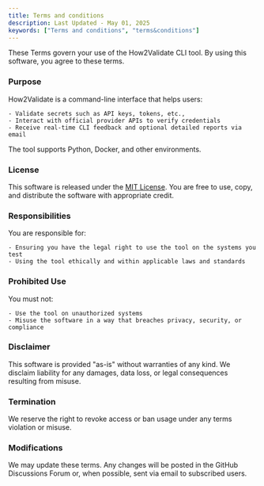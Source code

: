 ```yaml
---
title: Terms and conditions
description: Last Updated - May 01, 2025
keywords: ["Terms and conditions", "terms&conditions"]
---
```


These Terms govern your use of the How2Validate CLI tool. By using this software, you agree to these terms.

### Purpose

How2Validate is a command-line interface that helps users:

    - Validate secrets such as API keys, tokens, etc.,
    - Interact with official provider APIs to verify credentials
    - Receive real-time CLI feedback and optional detailed reports via email

The tool supports Python, Docker, and other environments.

### License

This software is released under the [MIT License](https://github.com/Blackplums/how2validate?tab=MIT-1-ov-file#readme). You are free to use, copy, and distribute the software with appropriate credit.

### Responsibilities

You are responsible for:

    - Ensuring you have the legal right to use the tool on the systems you test
    - Using the tool ethically and within applicable laws and standards

### Prohibited Use

You must not:

    - Use the tool on unauthorized systems
    - Misuse the software in a way that breaches privacy, security, or compliance

### Disclaimer

This software is provided "as-is" without warranties of any kind. We disclaim liability for any damages, data loss, or legal consequences resulting from misuse.

### Termination

We reserve the right to revoke access or ban usage under any terms violation or misuse.

### Modifications

We may update these terms. Any changes will be posted in the GitHub Discussions Forum or, when possible, sent via email to subscribed users.
